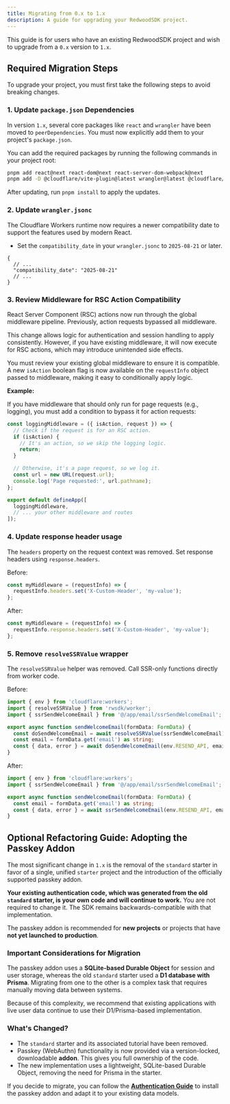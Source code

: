 ```yaml
---
title: Migrating from 0.x to 1.x
description: A guide for upgrading your RedwoodSDK project.
---
```


This guide is for users who have an existing RedwoodSDK project and wish to upgrade from a `0.x` version to `1.x`.

## Required Migration Steps

To upgrade your project, you must first take the following steps to avoid breaking changes.

### 1. Update `package.json` Dependencies

In version `1.x`, several core packages like `react` and `wrangler` have been moved to `peerDependencies`. You must now explicitly add them to your project's `package.json`.

You can add the required packages by running the following commands in your project root:

```sh
pnpm add react@next react-dom@next react-server-dom-webpack@next
pnpm add -D @cloudflare/vite-plugin@latest wrangler@latest @cloudflare/workers-types@latest
```

After updating, run `pnpm install` to apply the updates.

### 2. Update `wrangler.jsonc`

The Cloudflare Workers runtime now requires a newer compatibility date to support the features used by modern React.

-   Set the `compatibility_date` in your `wrangler.jsonc` to `2025-08-21` or later.

```jsonc title="wrangler.jsonc"
{
  // ...
  "compatibility_date": "2025-08-21"
  // ...
}
```

### 3. Review Middleware for RSC Action Compatibility

React Server Component (RSC) actions now run through the global middleware pipeline. Previously, action requests bypassed all middleware.

This change allows logic for authentication and session handling to apply consistently. However, if you have existing middleware, it will now execute for RSC actions, which may introduce unintended side effects.

You must review your existing global middleware to ensure it is compatible. A new `isAction` boolean flag is now available on the `requestInfo` object passed to middleware, making it easy to conditionally apply logic.

**Example:**

If you have middleware that should only run for page requests (e.g., logging), you must add a condition to bypass it for action requests:

```typescript title="src/worker.tsx"
const loggingMiddleware = ({ isAction, request }) => {
  // Check if the request is for an RSC action.
  if (isAction) {
    // It's an action, so we skip the logging logic.
    return;
  }

  // Otherwise, it's a page request, so we log it.
  const url = new URL(request.url);
  console.log('Page requested:', url.pathname);
};

export default defineApp([
  loggingMiddleware,
  // ... your other middleware and routes
]);
```

### 4. Update response header usage

The `headers` property on the request context was removed. Set response headers using `response.headers`.

Before:

```typescript
const myMiddleware = (requestInfo) => {
  requestInfo.headers.set('X-Custom-Header', 'my-value');
};
```

After:

```typescript
const myMiddleware = (requestInfo) => {
  requestInfo.response.headers.set('X-Custom-Header', 'my-value');
};
```

### 5. Remove `resolveSSRValue` wrapper

The `resolveSSRValue` helper was removed. Call SSR-only functions directly from worker code.

Before:

```typescript
import { env } from 'cloudflare:workers';
import { resolveSSRValue } from 'rwsdk/worker';
import { ssrSendWelcomeEmail } from '@/app/email/ssrSendWelcomeEmail';

export async function sendWelcomeEmail(formData: FormData) {
  const doSendWelcomeEmail = await resolveSSRValue(ssrSendWelcomeEmail);
  const email = formData.get('email') as string;
  const { data, error } = await doSendWelcomeEmail(env.RESEND_API, email);
}
```

After:

```typescript
import { env } from 'cloudflare:workers';
import { ssrSendWelcomeEmail } from '@/app/email/ssrSendWelcomeEmail';

export async function sendWelcomeEmail(formData: FormData) {
  const email = formData.get('email') as string;
  const { data, error } = await ssrSendWelcomeEmail(env.RESEND_API, email);
}
```

## Optional Refactoring Guide: Adopting the Passkey Addon

The most significant change in `1.x` is the removal of the `standard` starter in favor of a single, unified `starter` project and the introduction of the officially supported passkey addon.

**Your existing authentication code, which was generated from the old `standard` starter, is your own code and will continue to work.** You are not required to change it. The SDK remains backwards-compatible with that implementation.

The passkey addon is recommended for **new projects** or projects that have **not yet launched to production**.

### Important Considerations for Migration

The passkey addon uses a **SQLite-based Durable Object** for session and user storage, whereas the old `standard` starter used a **D1 database with Prisma**. Migrating from one to the other is a complex task that requires manually moving data between systems.

Because of this complexity, we recommend that existing applications with live user data continue to use their D1/Prisma-based implementation.

### What's Changed?

-   The `standard` starter and its associated tutorial have been removed.
-   Passkey (WebAuthn) functionality is now provided via a version-locked, downloadable **addon**. This gives you full ownership of the code.
-   The new implementation uses a lightweight, SQLite-based Durable Object, removing the need for Prisma in the starter.

If you decide to migrate, you can follow the [**Authentication Guide**](https://docs.rwsdk.com/core/authentication/) to install the passkey addon and adapt it to your existing data models.
